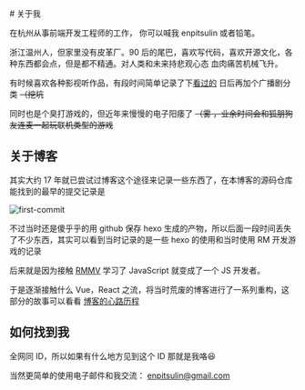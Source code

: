 


<BasicLayout title={SITE_TITLE} description={SITE_DESCRIPTION}>
  <section class="prose">
# 关于我

在杭州从事前端开发工程师的工作， 你可以喊我 enpitsulin 或者铅笔。

浙江温州人，但家里没有皮革厂。90 后的尾巴，喜欢写代码，喜欢开源文化，各种东西都会点，但是都不精通。对人类和未来持悲观心态 血肉痛苦机械飞升。

有时候喜欢各种影视听作品，有段时间简单记录了下[看过的](https://records.enpitsulin.xyz/) 日后再加个广播剧分类 ~~（挖坑~~

同时也是个臭打游戏的，但近年来慢慢的电子阳痿了 ~~（雾 ，业余时间会和狐朋狗友连麦一起玩联机类型的游戏~~

## 关于博客

其实大约 17 年就已尝试过博客这个途径来记录一些东西了，在本博客的源码仓库能找到的最早的提交记录是

![first-commit](https://oss.enpitsulin.xyz/images/first-commit-enpitsulin-xyz.webp)

不过当时还是傻乎乎的用 github 保存 hexo 生成的产物，所以后面一段时间丢失了不少东西，其实可以看到当时记录的是一些 hexo 的使用和当时使用 RM 开发游戏的记录

后来就是因为接触 [RMMV](https://store.steampowered.com/app/363890/RPG_Maker_MV/) 学习了 JavaScript 就变成了一个 JS 开发者。

于是逐渐接触什么 Vue，React 之流，将当时荒废的博客进行了一系列重构，这部分的故事可以看看 [博客的心路历程](/blog/content-migrate-from-sanity)

## 如何找到我

全网同 ID，所以如果有什么地方见到这个 ID 那就是我咯😆

当然更简单的使用电子邮件和我交流： [enpitsulin@gmail.com](mailto:enpitsulin@gmail.com)

  </section> 
</BasicLayout>

<MediumZoomScript />
